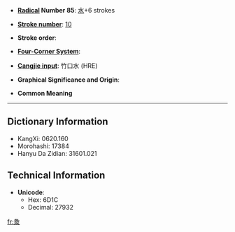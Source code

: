 * '''[[Wiktionary:Chinese radical index| Radical]] Number 85''': [[Wiktionary:Chinese radical index 水|水]]+6 strokes

* '''[[Wiktionary:Chinese total strokes index|Stroke number]]''': [[Wiktionary:Chinese total strokes index 10|10]]

* '''Stroke order''': 

* '''[[Wiktionary:Chinese four corner index|Four-Corner System]]''': 

* '''[[Wiktionary:Chinese Cangjie index|Cangjie input]]''': 竹口水 (HRE)

* '''Graphical Significance and Origin''': 

* '''Common Meaning'''

----

== Dictionary Information ==

* KangXi: 0620.160
* Morohashi: 17384
* Hanyu Da Zidian: 31601.021

== Technical Information ==

* '''Unicode''':
** Hex: 6D1C
** Decimal: 27932

[[fr:洜]]